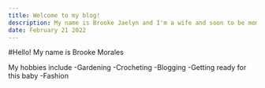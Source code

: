 ```yaml
---
title: Welcome to my blog!
description: My name is Brooke Jaelyn and I'm a wife and soon to be mom.
date: February 21 2022
---
```


#Hello! My name is Brooke Morales

My hobbies include
    -Gardening
    -Crocheting
    -Blogging
    -Getting ready for this baby
    -Fashion